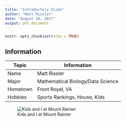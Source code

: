 ```yaml
---
title: "Introductory Slide"
author: "Matt Rissler"
date: "August 28, 2017"
output: pdf_document
---
```


```r
knitr::opts_chunk$set(echo = TRUE)
```

## Information

<!-- This is a comment.  If you want a digital copy of the sheet handed out in class go to the help menu and select Cheatsheets->R Markdown Cheat Sheet -->

<!-- This is a table. Fill in the information-->

| Topic  | Information|
|--------|------------|
| Name   | Matt Rissler |
| Major  | Mathematical Biology/Data Science |
| Hometown | Front Royal, VA |
| Hobbies | Sports Rankings, House, Kids |


<!-- Put a relatively recent picture here where you can see your face well -->

![Kids and I at Mount Rainier](Picture.jpg)

